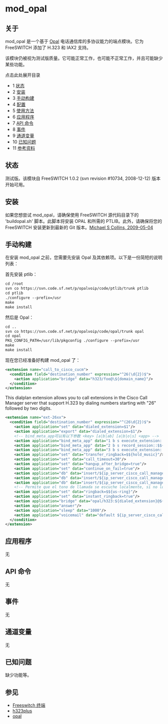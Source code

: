 # mod_opal

## 关于

mod_opal 是一个基于 [Opal](http://www.opalvoip.org/) 电话通信库的多协议能力的端点模块。它为 FreeSWITCH 添加了 H.323 和 IAX2 支持。

该模块仍被视为测试版质量。它可能正常工作，也可能不正常工作，并且可能缺少某些功能。

点击此处展开目录

* 1 [状态](#status)
* 2 [安装](#installation)
* 3 [手动构建](#manual-build)
* 4 [配置](#configuration)
* 5 [使用方法](#usage)
* 6 [应用程序](#applications)
* 7 [API 命令](#api-commands)
* 8 [事件](#events)
* 9 [通道变量](#channel-variables)
* 10 [已知问题](#known-bugs)
* 11 [参考资料](#see-also)

## 状态

测试版。该模块自 FreeSWITCH 1.0.2 (svn revision #10734, 2008-12-12) 版本开始可用。

## 安装

如果您想尝试 mod_opal，请确保使用 FreeSWITCH 源代码目录下的 'buildopal.sh' 脚本。此脚本将安装 OPAL 和所需的 PTLIB。此外，请确保将您的 FreeSWITCH 安装更新到最新的 Git 版本。[Michael S Collins, 2009-05-04](http://www.freeswitch.org/node/179)

## 手动构建

在安装 mod_opal 之前，您需要先安装 Opal 及其依赖项。以下是一份简短的说明列表：

首先安装 ptlib：

```xml
cd /root
svn co https://svn.code.sf.net/p/opalvoip/code/ptlib/trunk ptlib
cd ptlib
./configure --prefix=/usr
make
make install
```

然后是 Opal：

```xml
cd ..
svn co https://svn.code.sf.net/p/opalvoip/code/opal/trunk opal
cd opal
PKG_CONFIG_PATH=/usr/lib/pkgconfig ./configure --prefix=/usr
make
make install
```

现在您已经准备好构建 mod_opal 了：

```xml
<extension name="call_to_cisco_cucm">
  <condition field="destination_number" expression="^26(\d{2})$">
    <action application="bridge" data="h323/foo@\${domain_name}"/>
  </condition>
</extension>
```

This dialplan extension allows you to call extensions in the Cisco Call Manager server that support H.323 by dialing numbers starting with "26" followed by two digits.

```xml
<extension name="ext-26xx">
  <condition field="destination_number" expression="^(26\d{2})$">
    <action application="set" data="dialed_extension=$1"/>
    <action application="export" data="dialed_extension=$1"/>
    <!-- bind_meta_app可以有以下参数 <key> [a|b|ab] [a|b|o|s] <app> -->
    <action application="bind_meta_app" data="1 b s execute_extension::dx XML features"/>
    <action application="bind_meta_app" data="2 b s record_session::$${base_dir}/recordings/${caller_id_number}.${strftime(%Y-%m-%d-%H-%M-%S)}.wav"/>
    <action application="bind_meta_app" data="3 b s execute_extension::cf XML features"/>
    <action application="set" data="transfer_ringback=$${hold_music}"/>
    <action application="set" data="call_timeout=30"/>
    <action application="set" data="hangup_after_bridge=true"/>
    <action application="set" data="continue_on_fail=true"/>
    <action application="db" data="insert/${ip_server_cisco_call_manager}-call_return/${dialed_extension}/${caller_id_number}"/>
    <action application="db" data="insert/${ip_server_cisco_call_manager}-last_dial_ext/${dialed_extension}/${uuid}"/>
    <action application="db" data="insert/${ip_server_cisco_call_manager}-last_dial/${called_party_callgroup}/${uuid}"/>
    <!-- Permite que el tono de llamada se escuche localmente, si no lo colocan no se escuchara el tono de llamada-->
    <action application="set" data="ringback=$${us-ring}"/>
    <action application="set" data="instant_ringback=true"/>
    <action application="bridge" data="opal/h323:${dialed_extension}@${ip_server_cisco_call_manager}"/>
    <action application="answer"/>
    <action application="sleep" data="1000"/>
    <action application="voicemail" data="default ${ip_server_cisco_call_manager} ${dialed_extension}"/>
  </condition>
</extension>
```

## 应用程序

无

## API 命令

无

## 事件

无

## 通道变量

无

## 已知问题

缺少功能等。

## 参见

* [Freeswitch 终端](https://freeswitch.org/confluence/label/FREESWITCH/endpoints)
* [h323plus](http://www.h323plus.org/)
* [opal](http://www.opalvoip.org/wiki/index.php)